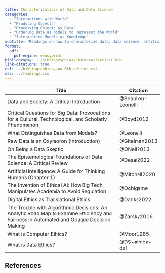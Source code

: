 ```yaml
---
title: Characterizations of Data and Data Science
categories:
  - "Interactions with World"
  - "Producing Objects"
  - "Processing Objects as Data"
  - "Ordering Data as Models to Represent the World"
  - "Interpreting Models as Knowledge"
subtitle: "Readings on how to characterize data, data science, artificial intelligence, and data science ethics."
format:
  pdf:
    pdf-engine: weasyprint
bibliography: ../bibliographies/Characterizations.bib
link-citations: true
csl: ../bibliographies/apa-6th-edition.csl
css: ../readings.css
---
```


| Title                                                                                                                                   | Citation           |
|-----------------------------------------------------------------------------------------------------------------------------------------|--------------------|
| Data and Society: A Critical Introduction                                                                                               | @Beaulieu-Leonelli |
| Critical Questions for Big Data: Provocations for a Cultural, Technological, and Scholarly Phenomenon                                   | @Boyd2012          |
| What Distinguishes Data from Models?                                                                                                    | @Leonelli          |
| Raw Data is an Oxymoron (Introduction)                                                                                                  | @Gitelman2013      |
| On Being a Data Skeptic                                                                                                                 | @ONeil2013         |
| The Epistemological Foundations of Data Science: A Critical Review                                                                      | @Desai2022         |
| Artificial Intelligence: A Guide for Thinking Humans (Chapter 1)                                                                        | @Mitchell2020      |
| The Invention of Ethical AI: How Big Tech Manipulates Academia to Avoid Regulation                                                      | @Ochigame          |
| Digital Ethics as Translational Ethics                                                                                                  | @Danks2022         |
| The Trouble with Algorithmic Decisions: An Analytic Road Map to Examine Efficiency and Fairness in Automated and Opaque Decision Making | @Zarsky2016        |
| What is Computer Ethics?                                                                                                                | @Moor1985          |
| What is Data Ethics?                                                                                                                    | @DS-ethics-def     |

## References

::: {#refs}
:::
